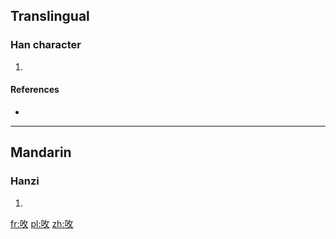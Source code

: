 ==Translingual==

===Han character===
{{Han char|rn=30|rad=口|as=04|sn=7|four=|canj=口人大 (ROK)|ids=⿰[[口]][[攵]]}}

# {{defn|Han|sort=口04}}

====References====
* {{Han ref|kx=0181.191|hdz=10590.031|uh=545A|ud=21594}}

----

==Mandarin==

===Hanzi===
{{cmn-hanzi|pin=[[wen]]|wg=wen}}

# {{defn|lang=cmn|sort=口04}}

[[fr:呚]]
[[pl:呚]]
[[zh:呚]]